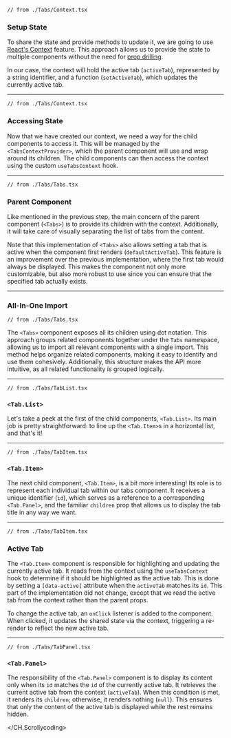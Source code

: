 
<Block>
  <CH.Scrollycoding>

```tsx TabContext.tsx focus=3:8
// from ./Tabs/Context.tsx
```

### Setup State

To share the state and provide methods to update it, we are going to use [React's Context](https://react.dev/learn/passing-data-deeply-with-context)
feature. This approach allows us to provide the state to multiple components without the need for
[prop drilling](https://www.freecodecamp.org/news/prop-drilling-in-react-explained-with-examples/).

In our case, the context will hold the active tab (`activeTab`), represented by a string identifier, and a
function (`setActiveTab`), which updates the currently active tab.

---

```tsx TabContext.tsx focus=10:22
// from ./Tabs/Context.tsx
```

### Accessing State

Now that we have created our context, we need a way for the child components to access it. This will be managed by the `<TabsContextProvider>`,
which the parent component will use and wrap around its children. The child components can then access the context using the custom `useTabsContext` hook.

---

```tsx Tabs.tsx focus=9:22
// from ./Tabs/Tabs.tsx
```

### Parent Component

Like mentioned in the previous step, the main concern of the parent component (`<Tabs>`) is to provide its children with the context.
Additionally, it will take care of visually separating the list of tabs from the content.

Note that this implementation of `<Tabs>` also allows setting a tab that is active when the component first renders (`defaultActiveTab`).
This feature is an improvement over the previous implementation, where the first tab would always be displayed. This makes the component not only more customizable,
but also more robust to use since you can ensure that the specified tab actually exists.

---

### All-In-One Import

```tsx Tabs.tsx focus=24:26
// from ./Tabs/Tabs.tsx
```

The `<Tabs>` component exposes all its children using dot notation. This approach groups related components together under
the `Tabs` namespace, allowing us to import all relevant components with a single import. This method helps organize related components,
making it easy to identify and use them cohesively. Additionally, this structure makes the API more intuitive,
as all related functionality is grouped logically.

---

```tsx TabList.tsx
// from ./Tabs/TabList.tsx
```

### `<Tab.List>`

Let's take a peek at the first of the child components, `<Tab.List>`. Its main job is pretty straightforward: to line up the `<Tab.Item>`s
in a horizontal list, and that's it!

---

```tsx TabItem.tsx
// from ./Tabs/TabItem.tsx
```

### `<Tab.Item>`

The next child component, `<Tab.Item>`, is a bit more interesting! Its role is to represent each individual tab within our tabs component.
It receives a unique identifier (`id`), which serves as a reference to a corresponding `<Tab.Panel>`, and the familiar `children`
prop that allows us to display the tab title in any way we want.

---

```tsx TabItem.tsx focus=15:16
// from ./Tabs/TabItem.tsx
```

### Active Tab

The `<Tab.Item>` component is responsible for highlighting and updating the currently active tab. It reads from the context using the
`useTabsContext` hook to determine if it should be highlighted as the active tab. This is done by setting a `[data-active]` attribute
when the `activeTab` matches its `id`. This part of the implementation did not change, except that we read the active tab from the
context rather than the parent props.

To change the active tab, an `onClick` listener is added to the component. When clicked, it updates the shared state via the context,
triggering a re-render to reflect the new active tab.

---

```tsx TabPanel.tsx
// from ./Tabs/TabPanel.tsx
```

### `<Tab.Panel>`

The responsibility of the `<Tab.Panel>` component is to display its content only when its `id` matches the `id` of the currently
active tab. It retrieves the current active tab from the context (`activeTab`). When this condition is met, it renders its `children`;
otherwise, it renders nothing (`null`). This ensures that only the content of the active tab is displayed while the rest remains hidden.

  </CH.Scrollycoding>
</Block>
